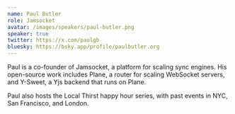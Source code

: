 ```yaml
---
name: Paul Butler
role: Jamsocket
avatar: /images/speakers/paul-butler.png
speaker: true
twitter: https://x.com/paulgb
bluesky: https://bsky.app/profile/paulbutler.org
---
```


Paul is a co-founder of Jamsocket, a platform for scaling sync engines. His open-source work includes Plane, a router for scaling WebSocket servers, and Y-Sweet, a Yjs backend that runs on Plane.

Paul also hosts the Local Thirst happy hour series, with past events in NYC, San Francisco, and London.
